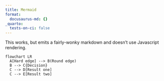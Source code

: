 ```yaml
---
title: Mermaid
format: 
  docusaurus-md: {}
_quarto:
  tests-on-ci: false 
---
```


::: {.content-visible when-format="docusaurus-md"}
This works, but emits a fairly-wonky markdown and doesn't use Javascript rendering.
:::

```mermaid
flowchart LR
  A[Hard edge] --> B(Round edge)
  B --> C{Decision}
  C --> D[Result one]
  C --> E[Result two]
```
